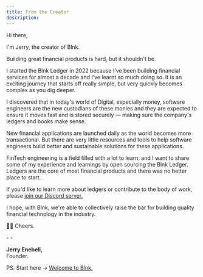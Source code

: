 ```yaml
---
title: From the Creator
description:
---
```

Hi there,

I'm Jerry, the creator of Blnk.

Building great financial products is hard, but it shouldn't be.

I started the Blnk Ledger in 2022 because I’ve been building financial services for almost a decade and I’ve learnt so much doing so. It is an exciting journey that starts off really simple, but very quickly becomes complex as you dig deeper.

I discovered that in today's world of Digital, especially money, software engineers are the new custodians of these monies and they are expected to ensure it moves fast and is stored securely — making sure the company's ledgers and books make sense.

New financial applications are launched daily as the world becomes more transactional. But there are very little resources and tools to help software engineers build better and sustainable solutions for these applications.

FinTech engineering is a field filled with a lot to learn, and I want to share some of my experience and learnings by open sourcing the Blnk Ledger. Ledgers are the core of most financial products and there was no better place to start. 

If you'd like to learn more about ledgers or contribute to the body of work, please [join our Discord server.](https://discord.gg/7WNv94zPpx)

I hope, with Blnk, we're able to collectively raise the bar for building quality financial technology in the industry.

👌🏽 Cheers.

-&nbsp;-

**Jerry Enebeli,**<br/>
Founder.

PS: Start here → [Welcome to Blnk.](/intro/welcome)

